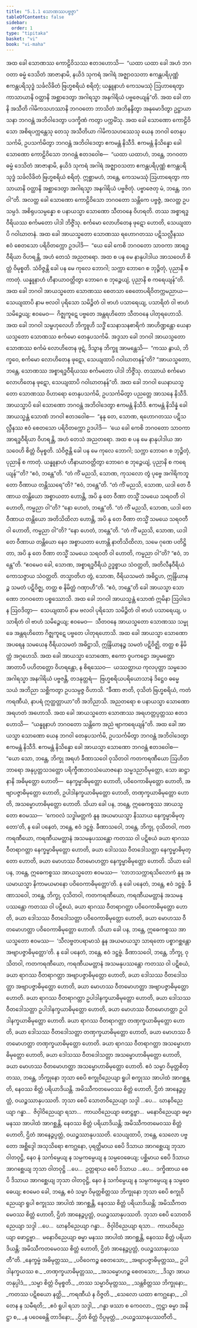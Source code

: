 ```yaml
---
title: "5.1.1 သောဏဿပဗ္ဗဇ္ဇာ"
tableOfContents: false
sidebar:
  order: 1
type: "tipitaka"
basket: "vi"
book: "vi-maha"
---
```



<DynamicBreadcrumb />

<Division number="243" book="vi-maha">

<Paragraph number="1130" book="vi-maha">
အထ ခေါ သောဏဿ ကောဠိဝိသဿ ဧတဒဟောသိ—  “ယထာ ယထာ ခေါ အဟံ ဘဂဝတာ ဓမ္မံ ဒေသိတံ အာဇာနာမိ, နယိဒံ သုကရံ အဂါရံ အဇ္ဈာဝသတာ ဧကန္တပရိပုဏ္ဏံ ဧကန္တပရိသုဒ္ဓံ သင်္ခလိခိတံ ဗြဟ္မစရိယံ စရိတုံ; ယန္နူနာဟံ ကေသမဿုံ ဩဟာရေတွာ ကာသာယာနိ ဝတ္ထာနိ အစ္ဆာဒေတွာ အဂါရသ္မာ အနဂါရိယံ ပဗ္ဗဇေယျန်”တိ. အထ ခေါ တာနိ အသီတိ ဂါမိကသဟဿာနိ ဘဂဝတော ဘာသိတံ အဘိနန္ဒိတွာ အနုမောဒိတွာ ဥဋ္ဌာယာသနာ ဘဂဝန္တံ အဘိဝါဒေတွာ ပဒက္ခိဏံ ကတွာ ပက္ကမိံသု. အထ ခေါ သောဏော ကောဠိဝိသော အစိရပက္ကန္တေသု တေသု အသီတိယာ ဂါမိကသဟဿေသု ယေန ဘဂဝါ တေနုပသင်္ကမိ, ဥပသင်္ကမိတွာ ဘဂဝန္တံ အဘိဝါဒေတွာ ဧကမန္တံ နိသီဒိ. ဧကမန္တံ နိသိန္နော ခေါ သောဏော ကောဠိဝိသော ဘဂဝန္တံ ဧတဒဝေါစ—  “ယထာ ယထာဟံ, ဘန္တေ, ဘဂဝတာ ဓမ္မံ ဒေသိတံ အာဇာနာမိ, နယိဒံ သုကရံ အဂါရံ အဇ္ဈာဝသတာ ဧကန္တပရိပုဏ္ဏံ ဧကန္တပရိသုဒ္ဓံ သင်္ခလိခိတံ ဗြဟ္မစရိယံ စရိတုံ. ဣစ္ဆာမဟံ, ဘန္တေ, ကေသမဿုံ ဩဟာရေတွာ ကာသာယာနိ ဝတ္ထာနိ အစ္ဆာဒေတွာ အဂါရသ္မာ အနဂါရိယံ ပဗ္ဗဇိတုံ. ပဗ္ဗာဇေတု မံ, ဘန္တေ, ဘဂဝါ”တိ. အလတ္ထ ခေါ သောဏော ကောဠိဝိသော ဘဂဝတော သန္တိကေ ပဗ္ဗဇ္ဇံ, အလတ္ထ ဥပသမ္ပဒံ. အစိရုပသမ္ပန္နော စ ပနာယသ္မာ သောဏော သီတဝနေ ဝိဟရတိ. တဿ အစ္စာရဒ္ဓဝီရိယဿ စင်္ကမတော ပါဒါ ဘိဇ္ဇိံသု. စင်္ကမော လောဟိတေန ဖုဋော ဟောတိ, သေယျထာပိ ဂဝါဃာတနံ. အထ ခေါ အာယသ္မတော သောဏဿ ရဟောဂတဿ ပဋိသလ္လီနဿ ဧဝံ စေတသော ပရိဝိတက္ကော ဥဒပါဒိ—  “ယေ ခေါ ကေစိ ဘဂဝတော သာဝကာ အာရဒ္ဓဝီရိယာ ဝိဟရန္တိ, အဟံ တေသံ အညတရော. အထ စ ပန မေ နာနုပါဒါယ အာသဝေဟိ စိတ္တံ ဝိမုစ္စတိ. သံဝိဇ္ဇန္တိ ခေါ ပန မေ ကုလေ ဘောဂါ; သက္ကာ ဘောဂေ စ ဘုဉ္ဇိတုံ, ပုညာနိ စ ကာတုံ. ယန္နူနာဟံ ဟီနာယာဝတ္တိတွာ ဘောဂေ စ ဘုဉ္ဇေယျံ, ပုညာနိ စ ကရေယျန်”တိ. အထ ခေါ ဘဂဝါ အာယသ္မတော သောဏဿ စေတသာ စေတောပရိဝိတက္ကမညာယ—  သေယျထာပိ နာမ ဗလဝါ ပုရိသော သမိဉ္ဇိတံ ဝါ ဗာဟံ ပသာရေယျ, ပသာရိတံ ဝါ ဗာဟံ သမိဉ္ဇေယျ; ဧဝမေဝ—  ဂိဇ္ဈကူဋေ ပဗ္ဗတေ အန္တရဟိတော သီတဝနေ ပါတုရဟောသိ.
</Paragraph>

<Paragraph number="1131" book="vi-maha">
အထ ခေါ ဘဂဝါ သမ္ဗဟုလေဟိ ဘိက္ခူဟိ သဒ္ဓိံ သေနာသနစာရိကံ အာဟိဏ္ဍန္တော ယေနာယသ္မတော သောဏဿ စင်္ကမော တေနုပသင်္ကမိ. အဒ္ဒသာ ခေါ ဘဂဝါ အာယသ္မတော သောဏဿ စင်္ကမံ လောဟိတေန ဖုဋံ, ဒိသွာန ဘိက္ခူ အာမန္တေသိ—  “ကဿ နွာယံ, ဘိက္ခဝေ, စင်္ကမော လောဟိတေန ဖုဋော, သေယျထာပိ ဂဝါဃာတနန်”တိ? “အာယသ္မတော, ဘန္တေ, သောဏဿ အစ္စာရဒ္ဓဝီရိယဿ စင်္ကမတော ပါဒါ ဘိဇ္ဇိံသု. တဿာယံ စင်္ကမော လောဟိတေန ဖုဋော, သေယျထာပိ ဂဝါဃာတနန်”တိ.
</Paragraph>

<Paragraph number="1132" book="vi-maha">
အထ ခေါ ဘဂဝါ ယေနာယသ္မတော သောဏဿ ဝိဟာရော တေနုပသင်္ကမိ, ဥပသင်္ကမိတွာ ပညတ္တေ အာသနေ နိသီဒိ. အာယသ္မာပိ ခေါ သောဏော ဘဂဝန္တံ အဘိဝါဒေတွာ ဧကမန္တံ နိသီဒိ. ဧကမန္တံ နိသိန္နံ ခေါ အာယသ္မန္တံ သောဏံ ဘဂဝါ ဧတဒဝေါစ—  “နနု တေ, သောဏ, ရဟောဂတဿ ပဋိသလ္လီနဿ ဧဝံ စေတသော ပရိဝိတက္ကော ဥဒပါဒိ—  ‘ယေ ခေါ ကေစိ ဘဂဝတော သာဝကာ အာရဒ္ဓဝီရိယာ ဝိဟရန္တိ, အဟံ တေသံ အညတရော. အထ စ ပန မေ နာနုပါဒါယ အာသဝေဟိ စိတ္တံ ဝိမုစ္စတိ. သံဝိဇ္ဇန္တိ ခေါ ပန မေ ကုလေ ဘောဂါ; သက္ကာ ဘောဂေ စ ဘုဉ္ဇိတုံ, ပုညာနိ စ ကာတုံ. ယန္နူနာဟံ ဟီနာယာဝတ္တိတွာ ဘောဂေ စ ဘုဉ္ဇေယျံ, ပုညာနိ စ ကရေယျန်’”တိ? “ဧဝံ, ဘန္တေ”တိ. “တံ ကိံ မညသိ, သောဏ, ကုသလော တွံ ပုဗ္ဗေ အဂါရိကဘူတော ဝီဏာယ တန္တိဿရေ”တိ? “ဧဝံ, ဘန္တေ”တိ. “တံ ကိံ မညသိ, သောဏ, ယဒါ တေ ဝီဏာယ တန္တိယော အစ္စာယတာ ဟောန္တိ, အပိ နု တေ ဝီဏာ တသ္မိံ သမယေ သရဝတီ ဝါ ဟောတိ, ကမ္မညာ ဝါ”တိ? “နော ဟေတံ, ဘန္တေ”တိ. “တံ ကိံ မညသိ, သောဏ, ယဒါ တေ ဝီဏာယ တန္တိယော အတိသိထိလာ ဟောန္တိ, အပိ နု တေ ဝီဏာ တသ္မိံ သမယေ သရဝတီ ဝါ ဟောတိ, ကမ္မညာ ဝါ”တိ? “နော ဟေတံ, ဘန္တေ”တိ. “တံ ကိံ မညသိ, သောဏ, ယဒါ တေ ဝီဏာယ တန္တိယော နေဝ အစ္စာယတာ ဟောန္တိ နာတိသိထိလာ, သမေ ဂုဏေ ပတိဋ္ဌိတာ, အပိ နု တေ ဝီဏာ တသ္မိံ သမယေ သရဝတီ ဝါ ဟောတိ, ကမ္မညာ ဝါ”တိ? “ဧဝံ, ဘန္တေ”တိ. “ဧဝမေဝ ခေါ, သောဏ, အစ္စာရဒ္ဓဝီရိယံ ဥဒ္ဓစ္စာယ သံဝတ္တတိ, အတိလီနဝီရိယံ ကောသဇ္ဇာယ သံဝတ္တတိ. တသ္မာတိဟ တွံ, သောဏ, ဝီရိယသမတံ အဓိဋ္ဌဟ, ဣန္ဒြိယာနဉ္စ သမတံ ပဋိဝိဇ္ဈ, တတ္ထ စ နိမိတ္တံ ဂဏှာဟီ”တိ. “ဧဝံ, ဘန္တေ”တိ ခေါ အာယသ္မာ သောဏော ဘဂဝတော ပစ္စဿောသိ. အထ ခေါ ဘဂဝါ အာယသ္မန္တံ သောဏံ ဣမိနာ ဩဝါဒေန ဩဝဒိတွာ—  သေယျထာပိ နာမ ဗလဝါ ပုရိသော သမိဉ္ဇိတံ ဝါ ဗာဟံ ပသာရေယျ, ပသာရိတံ ဝါ ဗာဟံ သမိဉ္ဇေယျ; ဧဝမေဝ—  သီတဝနေ အာယသ္မတော သောဏဿ သမ္မုခေ အန္တရဟိတော ဂိဇ္ဈကူဋေ ပဗ္ဗတေ ပါတုရဟောသိ.
</Paragraph>

<Paragraph number="1133" book="vi-maha">
အထ ခေါ အာယသ္မာ သောဏော အပရေန သမယေန ဝီရိယသမတံ အဓိဋ္ဌာသိ, ဣန္ဒြိယာနဉ္စ သမတံ ပဋိဝိဇ္ဈိ, တတ္ထ စ နိမိတ္တံ အဂ္ဂဟေသိ. အထ ခေါ အာယသ္မာ သောဏော, ဧကော ဝူပကဋ္ဌော အပ္ပမတ္တော အာတာပီ ပဟိတတ္တော ဝိဟရန္တော, န စိရဿေဝ—  ယဿတ္ထာယ ကုလပုတ္တာ သမ္မဒေဝ အဂါရသ္မာ အနဂါရိယံ ပဗ္ဗဇန္တိ, တဒနုတ္တရံ—  ဗြဟ္မစရိယပရိယောသာနံ ဒိဋ္ဌေဝ ဓမ္မေ သယံ အဘိညာ သစ္ဆိကတွာ ဥပသမ္ပဇ္ဇ ဝိဟာသိ. “ခီဏာ ဇာတိ, ဝုသိတံ ဗြဟ္မစရိယံ, ကတံ ကရဏီယံ, နာပရံ ဣတ္ထတ္တာယာ”တိ အဘိညာသိ. အညတရော စ ပနာယသ္မာ သောဏော အရဟတံ အဟောသိ.
</Paragraph>

</Division>
<Division number="244" book="vi-maha">

<Paragraph number="1134" book="vi-maha">
အထ ခေါ အာယသ္မတော သောဏဿ အရဟတ္တပ္ပတ္တဿ ဧတဒဟောသိ—  “ယန္နူနာဟံ ဘဂဝတော သန္တိကေ အညံ ဗျာကရေယျန်”တိ. အထ ခေါ အာယသ္မာ သောဏော ယေန ဘဂဝါ တေနုပသင်္ကမိ, ဥပသင်္ကမိတွာ ဘဂဝန္တံ အဘိဝါဒေတွာ ဧကမန္တံ နိသီဒိ. ဧကမန္တံ နိသိန္နော ခေါ အာယသ္မာ သောဏော ဘဂဝန္တံ ဧတဒဝေါစ—  “ယော သော, ဘန္တေ, ဘိက္ခု အရဟံ ခီဏာသဝေါ ဝုသိတဝါ ကတကရဏီယော ဩဟိတဘာရော အနုပ္ပတ္တသဒတ္ထော ပရိက္ခီဏဘဝသံယောဇနော သမ္မဒညာဝိမုတ္တော, သော ဆဋ္ဌာနာနိ အဓိမုတ္တော ဟောတိ—  နေက္ခမ္မာဓိမုတ္တော ဟောတိ, ပဝိဝေကာဓိမုတ္တော ဟောတိ, အဗျာပဇ္ဇာဓိမုတ္တော ဟောတိ, ဥပါဒါနက္ခယာဓိမုတ္တော ဟောတိ, တဏှက္ခယာဓိမုတ္တော ဟောတိ, အသမ္မောဟာဓိမုတ္တော ဟောတိ.
</Paragraph>

<Paragraph number="1135" book="vi-maha">
သိယာ ခေါ ပန, ဘန္တေ, ဣဓေကစ္စဿ အာယသ္မတော ဧဝမဿ—  ‘ကေဝလံ သဒ္ဓါမတ္တကံ နူန အယမာယသ္မာ နိဿာယ နေက္ခမ္မာဓိမုတ္တော’တိ, န ခေါ ပနေတံ, ဘန္တေ, ဧဝံ ဒဋ္ဌဗ္ဗံ. ခီဏာသဝေါ, ဘန္တေ, ဘိက္ခု, ဝုသိတဝါ, ကတကရဏီယော, ကရဏီယမတ္တာနံ အသမနုပဿန္တော ကတဿ ဝါ ပဋိစယံ ခယာ ရာဂဿ ဝီတရာဂတ္တာ နေက္ခမ္မာဓိမုတ္တော ဟောတိ, ခယာ ဒေါသဿ ဝီတဒေါသတ္တာ နေက္ခမ္မာဓိမုတ္တော ဟောတိ, ခယာ မောဟဿ ဝီတမောဟတ္တာ နေက္ခမ္မာဓိမုတ္တော ဟောတိ.
</Paragraph>

<Paragraph number="1136" book="vi-maha">
သိယာ ခေါ ပန, ဘန္တေ, ဣဓေကစ္စဿ အာယသ္မတော ဧဝမဿ—  ‘လာဘသက္ကာရသိလောကံ နူန အယမာယသ္မာ နိကာမယမာနော ပဝိဝေကာဓိမုတ္တော’တိ. န ခေါ ပနေတံ, ဘန္တေ, ဧဝံ ဒဋ္ဌဗ္ဗံ. ခီဏာသဝေါ, ဘန္တေ, ဘိက္ခု, ဝုသိတဝါ, ကတကရဏီယော, ကရဏီယမတ္တာနံ အသမနုပဿန္တော ကတဿ ဝါ ပဋိစယံ, ခယာ ရာဂဿ ဝီတရာဂတ္တာ ပဝိဝေကာဓိမုတ္တော ဟောတိ, ခယာ ဒေါသဿ ဝီတဒေါသတ္တာ ပဝိဝေကာဓိမုတ္တော ဟောတိ, ခယာ မောဟဿ ဝီတမောဟတ္တာ ပဝိဝေကာဓိမုတ္တော ဟောတိ.
</Paragraph>

<Paragraph number="1137" book="vi-maha">
သိယာ ခေါ ပန, ဘန္တေ, ဣဓေကစ္စဿ အာယသ္မတော ဧဝမဿ—  ‘သီလဗ္ဗတပရာမာသံ နူန အယမာယသ္မာ သာရတော ပစ္စာဂစ္ဆန္တော အဗျာပဇ္ဇာဓိမုတ္တော’တိ. န ခေါ ပနေတံ, ဘန္တေ, ဧဝံ ဒဋ္ဌဗ္ဗံ. ခီဏာသဝေါ, ဘန္တေ, ဘိက္ခု, ဝုသိတဝါ, ကတကရဏီယော, ကရဏီယမတ္တာနံ အသမနုပဿန္တော ကတဿ ဝါ ပဋိစယံ, ခယာ ရာဂဿ ဝီတရာဂတ္တာ အဗျာပဇ္ဇာဓိမုတ္တော ဟောတိ, ခယာ ဒေါသဿ ဝီတဒေါသတ္တာ အဗျာပဇ္ဇာဓိမုတ္တော ဟောတိ, ခယာ မောဟဿ ဝီတမောဟတ္တာ အဗျာပဇ္ဇာဓိမုတ္တော ဟောတိ.
</Paragraph>

<Paragraph number="1138" book="vi-maha">
ခယာ ရာဂဿ ဝီတရာဂတ္တာ ဥပါဒါနက္ခယာဓိမုတ္တော ဟောတိ, ခယာ ဒေါသဿ ဝီတဒေါသတ္တာ ဥပါဒါနက္ခယာဓိမုတ္တော ဟောတိ, ခယာ မောဟဿ ဝီတမောဟတ္တာ ဥပါဒါနက္ခယာဓိမုတ္တော ဟောတိ.
</Paragraph>

<Paragraph number="1139" book="vi-maha">
ခယာ ရာဂဿ ဝီတရာဂတ္တာ တဏှက္ခယာဓိမုတ္တော ဟောတိ, ခယာ ဒေါသဿ ဝီတဒေါသတ္တာ တဏှက္ခယာဓိမုတ္တော ဟောတိ, ခယာ မောဟဿ ဝီတမောဟတ္တာ တဏှက္ခယာဓိမုတ္တော ဟောတိ.
</Paragraph>

<Paragraph number="1140" book="vi-maha">
ခယာ ရာဂဿ ဝီတရာဂတ္တာ အသမ္မောဟာဓိမုတ္တော ဟောတိ, ခယာ ဒေါသဿ ဝီတဒေါသတ္တာ အသမ္မောဟာဓိမုတ္တော ဟောတိ, ခယာ မောဟဿ ဝီတမောဟတ္တာ အသမ္မောဟာဓိမုတ္တော ဟောတိ.
</Paragraph>

<Paragraph number="1141" book="vi-maha">
ဧဝံ သမ္မာ ဝိမုတ္တစိတ္တဿ, ဘန္တေ, ဘိက္ခုနော ဘုသာ စေပိ စက္ခုဝိညေယျာ ရူပါ စက္ခုဿ အာပါထံ အာဂစ္ဆန္တိ, နေဝဿ စိတ္တံ ပရိယာဒိယန္တိ. အမိဿီကတမေဝဿ စိတ္တံ ဟောတိ, ဌိတံ အာနေဉ္ဇပ္ပတ္တံ, ဝယဉ္စဿာနုပဿတိ. ဘုသာ စေပိ သောတဝိညေယျာ သဒ္ဒါ …ပေ…  ဃာနဝိညေယျာ ဂန္ဓာ…  ဇိဝှါဝိညေယျာ ရသာ…  ကာယဝိညေယျာ ဖောဋ္ဌဗ္ဗာ…  မနောဝိညေယျာ ဓမ္မာ မနဿ အာပါထံ အာဂစ္ဆန္တိ, နေဝဿ စိတ္တံ ပရိယာဒိယန္တိ; အမိဿီကတမေဝဿ စိတ္တံ ဟောတိ, ဌိတံ အာနေဉ္ဇပ္ပတ္တံ, ဝယဉ္စဿာနုပဿတိ. သေယျထာပိ, ဘန္တေ, သေလော ပဗ္ဗတော အစ္ဆိဒ္ဒေါ အသုသိရော ဧကဂ္ဃနော, ပုရတ္ထိမာယ စေပိ ဒိသာယ အာဂစ္ဆေယျ ဘုသာ ဝါတဝုဋ္ဌိ, နေဝ နံ သင်္ကမ္ပေယျ န သမ္ပကမ္ပေယျ န သမ္ပဝေဓေယျ; ပစ္ဆိမာယ စေပိ ဒိသာယ အာဂစ္ဆေယျ ဘုသာ ဝါတဝုဋ္ဌိ …ပေ…  ဥတ္တရာယ စေပိ ဒိသာယ …ပေ…  ဒက္ခိဏာယ စေပိ ဒိသာယ အာဂစ္ဆေယျ ဘုသာ ဝါတဝုဋ္ဌိ, နေဝ နံ သင်္ကမ္ပေယျ န သမ္ပကမ္ပေယျ န သမ္ပဝေဓေယျ; ဧဝမေဝ ခေါ, ဘန္တေ, ဧဝံ သမ္မာ ဝိမုတ္တစိတ္တဿ ဘိက္ခုနော ဘုသာ စေပိ စက္ခုဝိညေယျာ ရူပါ စက္ခုဿ အာပါထံ အာဂစ္ဆန္တိ, နေဝဿ စိတ္တံ ပရိယာဒိယန္တိ; အမိဿီကတမေဝဿ စိတ္တံ ဟောတိ, ဌိတံ အာနေဉ္ဇပ္ပတ္တံ, ဝယဉ္စဿာနုပဿတိ. ဘုသာ စေပိ သောတဝိညေယျာ သဒ္ဒါ …ပေ…  ဃာနဝိညေယျာ ဂန္ဓာ…  ဇိဝှါဝိညေယျာ ရသာ…  ကာယဝိညေယျာ ဖောဋ္ဌဗ္ဗာ…  မနောဝိညေယျာ ဓမ္မာ မနဿ အာပါထံ အာဂစ္ဆန္တိ, နေဝဿ စိတ္တံ ပရိယာဒိယန္တိ; အမိဿီကတမေဝဿ စိတ္တံ ဟောတိ, ဌိတံ အာနေဉ္ဇပ္ပတ္တံ, ဝယဉ္စဿာနုပဿတီ”တိ.
</Paragraph>

<Paragraph number="1142" type="verses" book="vi-maha">
_နေက္ခမ္မံ အဓိမုတ္တဿ,_  
_ပဝိဝေကဉ္စ စေတသော;_  
_အဗျာပဇ္ဇာဓိမုတ္တဿ,_  
ဥပါဒါနက္ခယဿ စ._  

</Paragraph>

<Paragraph number="1143" type="verses" book="vi-maha">
_တဏှက္ခယာဓိမုတ္တဿ,_  
_အသမ္မောဟဉ္စ စေတသော;_  
_ဒိသွာ အာယတနုပ္ပါဒံ,_  
_သမ္မာ စိတ္တံ ဝိမုစ္စတိ._  

</Paragraph>

<Paragraph number="1144" type="verses" book="vi-maha">
_တဿ သမ္မာဝိမုတ္တဿ,_  
_သန္တစိတ္တဿ ဘိက္ခုနော;_  
_ကတဿ ပဋိစယော နတ္ထိ,_  
_ကရဏီယံ န ဝိဇ္ဇတိ._  

</Paragraph>

<Paragraph number="1145" type="verses" book="vi-maha">
_သေလော ယထာ ဧကဂ္ဃနော,_  
_ဝါတေန န သမီရတိ;_  
_ဧဝံ ရူပါ ရသာ သဒ္ဒါ,_  
_ဂန္ဓာ ဖဿာ စ ကေဝလာ._  

</Paragraph>

<Paragraph number="1146" type="verses" book="vi-maha">
ဣဋ္ဌာ ဓမ္မာ အနိဋ္ဌာ စ,_  
_န ပဝေဓေန္တိ တာဒိနော;_  
_ဌိတံ စိတ္တံ ဝိပ္ပမုတ္တံ,_  
_ဝယဉ္စဿာနုပဿတီတိ._
</Paragraph>
</Division>